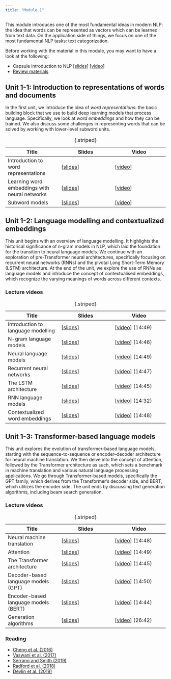 ```yaml
---
title: "Module 1"
---
```


This module introduces one of the most fundamental ideas in modern NLP: the idea that words can be represented as vectors which can be learned from text data. On the application side of things, we focus on one of the most fundamental NLP tasks: text categorization.

Before working with the material in this module, you may want to have a look at the following:

* Capsule introduction to NLP [[slides](https://github.com/liu-nlp/dl4nlp/blob/main/slides/intro.pdf)] [[video](https://youtu.be/6u7u1cpVT7Y)]
* [Review materials](../module0/)

## Unit 1-1: Introduction to representations of words and documents

In the first unit, we introduce the idea of *word representations*: the basic building block that we use to build deep learning models that process language.
Specifically, we look at *word embeddings* and how they can be trained. We also discuss some challenges in representing words that can be solved by working with lower-level subword units.

| Title | Slides | Video |
|---|---|---|
| Introduction to word representations | [[slides](https://www.ida.liu.se/~TDDE09/lectures/unit2/nlp-2024-201.pdf)] | [[video](https://youtu.be/BebyrYlPdpE)] |
| Learning word embeddings with neural networks | [[slides](https://www.ida.liu.se/~TDDE09/lectures/unit2/nlp-2024-203.pdf)] | [[video](https://youtu.be/F13O0q_Saqw)] |
| Subword models | [[slides](https://www.ida.liu.se/~TDDE09/lectures/unit2/nlp-2024-205.pdf)] | [[video](https://youtu.be/H30zOB2_qOo)] |
: {.striped}

<!-- | Deep learning in NLP: practical considerations | | |
TODO: detta blir en övning i stället.
--> 

## Unit 1-2: Language modelling and contextualized embeddings

This unit begins with an overview of language modelling. It highlights the historical significance of n-gram models in NLP, which laid the foundation for the transition to neural language models. We continue with an exploration of pre-Transformer neural architectures, specifically focusing on recurrent neural networks (RNNs) and the pivotal Long Short-Term Memory (LSTM) architecture. At the end of the unit, we explore the use of RNNs as language models and introduce the concept of contextualised embeddings, which recognize the varying meanings of words across different contexts.

### Lecture videos

| Title | Slides | Video |
|---|---|---|
| Introduction to language modelling | [[slides](intro-to-language-modelling.pdf)] | [[video](https://youtu.be/6TfKMF-gvcY)] (14:49) |
| N-gram language models | [[slides](n-gram-language-models.pdf)] | [[video](https://youtu.be/raMmrtvuUco)] (14:46) |
| Neural language models | [[slides](neural-language-models.pdf)] | [[video](https://youtu.be/cy26UOrH3wE)] (14:49) |
| Recurrent neural networks | [[slides](recurrent-neural-networks.pdf)] | [[video](https://youtu.be/7TABDcp1gTc)] (14:47) |
| The LSTM architecture | [[slides](the-lstm-architecture.pdf)] | [[video](https://youtu.be/scgMekG0pFQ)] (14:45) |
| RNN language models | [[slides](rnn-language-models.pdf)] | [[video](https://youtu.be/Sl7EXWSXdDE)] (14:32) |
| Contextualized word embeddings | [[slides](contextualised-word-embeddings.pdf)] | [[video](https://youtu.be/aIgYQE6zGOA)] (14:48) |
: {.striped}

## Unit 1-3: Transformer-based language models

This unit explores the evolution of transformer-based language models, starting with the sequence-to-sequence or encoder–decoder architecture for neural machine translation. We then delve into the concept of attention, followed by the Transformer architecture as such, which sets a benchmark in machine translation and various natural language processing applications. We go through Transformer-based models, specifically the GPT family, which derives from the Transformer’s decoder side, and BERT, which utilizes the encoder side. The unit ends by discussing text generation algorithms, including beam search generation.

### Lecture videos

| Title | Slides | Video |
|---|---|---|
| Neural machine translation | [[slides](https://www.ida.liu.se/~TDDE09/lectures/unit3/nlp-2024-302.pdf)] | [[video](https://youtu.be/yPe9dg8tpXQ)] (14:48) |
| Attention | [[slides](https://www.ida.liu.se/~TDDE09/lectures/unit3/nlp-2024-303.pdf)] | [[video](https://youtu.be/C_DOh_tM520)] (14:49) |
| The Transformer architecture | [[slides](https://www.ida.liu.se/~TDDE09/lectures/unit3/nlp-2024-304.pdf)] | [[video](https://youtu.be/DbI2lHb2nBE)] (14:45) |
| Decoder-based language models (GPT) | [[slides](https://www.ida.liu.se/~TDDE09/lectures/unit3/nlp-2024-305.pdf)] | [[video](https://youtu.be/z2BL7s40klo)] (14:50) |
| Encoder-based language models (BERT) | [[slides](https://www.ida.liu.se/~TDDE09/lectures/unit3/nlp-2024-306.pdf)] | [[video](https://youtu.be/CmmBXUvfEI4)] (14:44) |
| Generation algorithms | [[slides](https://www.cse.chalmers.se/~richajo/dat450/lectures/l7/m7_3.pdf)] | [[video](https://youtu.be/QtwpM-OGOew)] (26:42) |
: {.striped}

### Reading

* [Cheng et al. (2016)](https://www.aclweb.org/anthology/D16-1053/)
* [Vaswani et al. (2017)](https://papers.nips.cc/paper/7181-attention-is-all-you-need.pdf)
* [Serrano and Smith (2019)](https://www.aclweb.org/anthology/D18-1216/)
* [Radford et al. (2018)](https://s3-us-west-2.amazonaws.com/openai-assets/research-covers/language-unsupervised/language_understanding_paper.pdf)
* [Devlin et al. (2019)](https://aclanthology.org/N19-1423.pdf)
